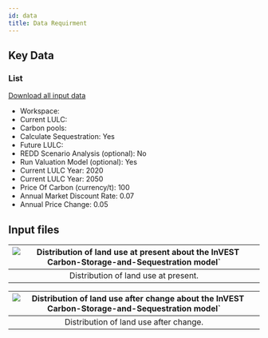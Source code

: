 ```yaml
---
id: data
title: Data Requirment
---
```


## Key Data

### List
[Download all input data](https://github.com/XiaogangHe/InVEST-Cities-in-Nature/raw/main/website/static/download-data/Carbon%20storage%20and%20sequestration.zip)
- Workspace:
- Current LULC:
- Carbon pools:
- Calculate Sequestration: Yes
- Future LULC:
- REDD Scenario Analysis (optional): No
- Run Valuation Model (optional): Yes
- Current LULC Year: 2020
- Current LULC Year: 2050
- Price Of Carbon (currency/t): 100
- Annual Market Discount Rate: 0.07
- Annual Price Change: 0.05

## Input files
|![Distribution of land use at present about the InVEST Carbon-Storage-and-Sequestration model`](../../static/img/css-input-before-land-use-change.png)|
|:--:|
| Distribution of land use at present. |

|![Distribution of land use after change about the InVEST Carbon-Storage-and-Sequestration model`](../../static/img/css-input-after-land-use-change)|
|:--:|
| Distribution of land use after change. |
